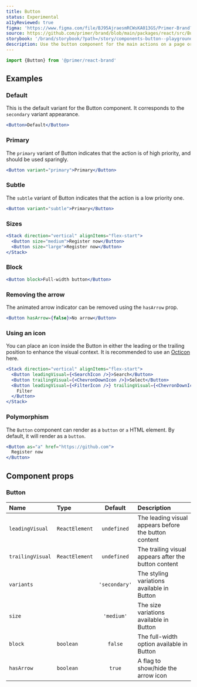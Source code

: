 ```yaml
---
title: Button
status: Experimental
a11yReviewed: true
figma: 'https://www.figma.com/file/BJ95AjraesmRCWsKA013GS/Primer-Brand?node-id=2931%3A30104'
source: https://github.com/primer/brand/blob/main/packages/react/src/Button/Button.tsx
storybook: '/brand/storybook/?path=/story/components-button--playground'
description: Use the button component for the main actions on a page or form.
---
```




```js
import {Button} from '@primer/react-brand'
```

## Examples

### Default

This is the default variant for the Button component. It corresponds to the `secondary` variant appearance.

```jsx live
<Button>Default</Button>
```

### Primary

The `primary` variant of Button indicates that the action is of high priority, and should be used sparingly.

```jsx live
<Button variant="primary">Primary</Button>
```

### Subtle

The `subtle` variant of Button indicates that the action is a low priority one.

```jsx live
<Button variant="subtle">Primary</Button>
```

### Sizes

```jsx live
<Stack direction="vertical" alignItems="flex-start">
  <Button size="medium">Register now</Button>
  <Button size="large">Register now</Button>
</Stack>
```

### Block

```jsx live
<Button block>Full-width button</Button>
```

### Removing the arrow

The animated arrow indicator can be removed using the `hasArrow` prop.

```jsx live
<Button hasArrow={false}>No arrow</Button>
```

### Using an icon

You can place an icon inside the Button in either the leading or the trailing position to enhance the visual context. It is recommended to use an [Octicon](https://primer.style/octicons) here.

```jsx live
<Stack direction="vertical" alignItems="flex-start">
  <Button leadingVisual={<SearchIcon />}>Search</Button>
  <Button trailingVisual={<ChevronDownIcon />}>Select</Button>
  <Button leadingVisual={<FilterIcon />} trailingVisual={<ChevronDownIcon />}>
    Filter
  </Button>
</Stack>
```

### Polymorphism

The `Button` component can render as a `button` or `a` HTML element. By default, it will render as a `button`.

```jsx live
<Button as="a" href="https://github.com">
  Register now
</Button>
```

## Component props

### Button

| Name             | Type                                                      |    Default    | Description                                          |
| :--------------- | :-------------------------------------------------------- | :-----------: | :--------------------------------------------------- |
| `leadingVisual`  | `ReactElement`                                            |  `undefined`  | The leading visual appears before the button content |
| `trailingVisual` | `ReactElement`                                            |  `undefined`  | The trailing visual appears after the button content |
| `variants`       | <PropTableValues values={ButtonVariants} addLineBreaks /> | `'secondary'` | The styling variations available in Button           |
| `size`           | <PropTableValues values={ButtonSizes} addLineBreaks />    |  `'medium'`   | The size variations available in Button              |
| `block`          | `boolean`                                                 |    `false`    | The full-width option available in Button            |
| `hasArrow`       | `boolean`                                                 |    `true`     | A flag to show/hide the arrow icon                   |
